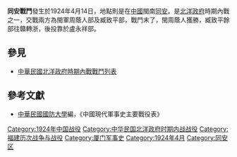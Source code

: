 {{vfd|ydfsfdw|date=2022/06/27}}
{{Infobox Military Conflict|
campaign=|
image=|
caption=|
conflict=同安戰鬥|
date=1924年4月14日|
place=[[中國|中國]]閩南|
result=臧致平軍失敗，餘軍往江西轉浙江，後為[[盧永祥|盧永祥]]收容，並改為[[邊防軍|邊防軍]]|
combatant1=閩周蔭人部|
combatant2=臧致平軍| 
commander1=[[周蔭人|周蔭人]]|
commander2=[[臧致平|臧致平]]、[[楊化昭|楊化昭]] |
strength1=|
strength2=|
casualties1=|
casualties2=|
}}
'''同安戰鬥'''發生於1924年4月14日，地點則是在[[中國|中國]]閩南[[同安|同安]]。是[[北洋政府|北洋政府]]時期內戰之一，交戰兩方為閩軍周蔭人部及臧致平部，戰鬥末了，閩周蔭人獲勝，臧致平餘部往贛轉浙，後投靠於盧永祥部。
==參見==
*[[中華民國北洋政府時期內戰戰鬥列表|中華民國北洋政府時期內戰戰鬥列表]]
==參考文獻==
*[[中華民國|中華民國]][[國防大學_(臺灣)|國防大學]]編，《中國現代軍事史主要戰役表》

[[Category:1924年中国战役|Category:1924年中国战役]]
[[Category:中华民国北洋政府时期内战战役|Category:中华民国北洋政府时期内战战役]]
[[Category:福建历次战争与战役|Category:福建历次战争与战役]]
[[Category:厦门军事史|Category:厦门军事史]]
[[Category:1924年4月|Category:1924年4月]]
[[Category:同安区|Category:同安区]]